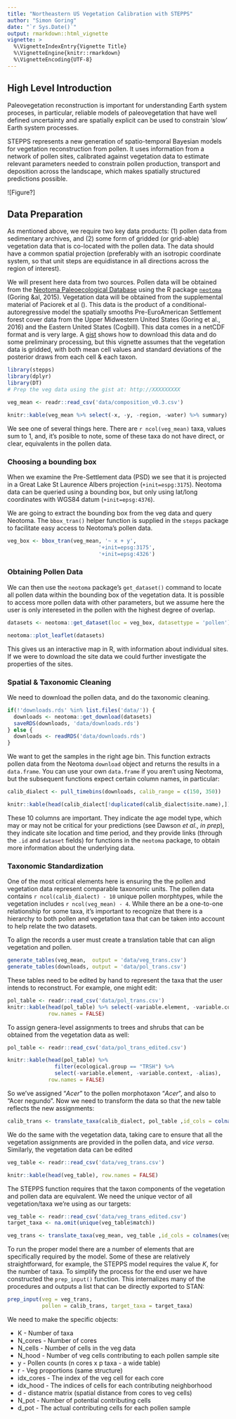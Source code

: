 ```yaml
---
title: "Northeastern US Vegetation Calibration with STEPPS"
author: "Simon Goring"
date: "`r Sys.Date()`"
output: rmarkdown::html_vignette
vignette: >
  %\VignetteIndexEntry{Vignette Title}
  %\VignetteEngine{knitr::rmarkdown}
  %\VignetteEncoding{UTF-8}
---
```


## High Level Introduction

Paleovegetation reconstruction is important for understanding Earth system proceses, in particular, reliable models of paleovegetation that have well defined uncertainty and are spatially explicit can be used to constrain 'slow' Earth system processes.

STEPPS represents a new generation of spatio-temporal Bayesian models for vegetation reconstruction from pollen.  It uses information from a network of pollen sites, calibrated against vegetation data to estimate relevant parameters needed to constrain pollen production, transport and deposition across the landscape, which makes spatially structured predictions possible.

![Figure?]

## Data Preparation

As mentioned above, we require two key data products: (1) pollen data from sedimentary archives, and (2) some form of gridded (or grid-able) vegetation data that is co-located with the pollen data.  The data should have a common spatial projection (preferably with an isotropic coordinate system, so that unit steps are equidistance in all directions across the region of interest).

We will present here data from two sources.  Pollen data will be obtained from the [Neotoma Paleoecological Database](http://neotomadb.org) using the R package [`neotoma`]() (Goring &al, 2015).  Vegetation data will be obtained from the supplemental material of Paciorek et al ().  This data is the product of a conditional-autoregressive model the spatially smooths Pre-EuroAmerican Settlement forest cover data from the Upper Midwestern United States (Goring et al., 2016) and the Eastern United States (Cogbill).  This data comes in a netCDF format and is very large.  A [gist]() shows how to download this data and do some preliminary processing, but this vignette assumes that the vegetation data is gridded, with both mean cell values and standard deviations of the posterior draws from each cell & each taxon.

```r
library(stepps)
library(dplyr)
library(DT)
# Prep the veg data using the gist at: http://XXXXXXXXX

veg_mean <- readr::read_csv('data/composition_v0.3.csv')

```

```r
knitr::kable(veg_mean %>% select(-x, -y, -region, -water) %>% summary)
```

We see one of several things here.  There are `r ncol(veg_mean)` taxa, values sum to 1, and, it's posible to note, some of these taxa do not have direct, or clear, equivalents in the pollen data.

### Choosing a bounding box

When we examine the Pre-Settlement data (PSD) we see that it is projected in a Great Lake St Laurence Albers projection (`+init=espg:3175`).  Neotoma data can be queried using a bounding box, but only using lat/long coordinates with WGS84 datum (`+init=epsg:4376`).  

We are going to extract the bounding box from the veg data and query Neotoma.  The `bbox_tran()` helper function is supplied in the `stepps` package to facilitate easy access to Neotoma's pollen data.

```r
veg_box <- bbox_tran(veg_mean, '~ x + y',
                             '+init=epsg:3175', 
                             '+init=epsg:4326')
```

### Obtaining Pollen Data

We can then use the `neotoma` package's `get_dataset()` command to locate all pollen data within the bounding box of the vegetation data.  It is possible to access more pollen data with other parameters, but we assume here the user is only intereseted in the pollen with the highest degree of overlap.

```r
datasets <- neotoma::get_dataset(loc = veg_box, datasettype = 'pollen')

neotoma::plot_leaflet(datasets)
```

This gives us an interactive map in R, with information about individual sites.  If we were to download the site data we could further investigate the properties of the sites.

### Spatial & Taxonomic Cleaning

We need to download the pollen data, and do the taxonomic cleaning.

```r
if(!'downloads.rds' %in% list.files('data/')) {
  downloads <- neotoma::get_download(datasets)
  saveRDS(downloads, 'data/downloads.rds')
} else {
  downloads <- readRDS('data/downloads.rds')
}

```
We want to get the samples in the right age bin.  This function extracts pollen data from the Neotoma `download` object and returns the results in a `data.frame`.  You can use your own `data.frame` if you aren't using Neotoma, but the subsequent functions expect certain column names, in particular: 

```r
calib_dialect <- pull_timebins(downloads, calib_range = c(150, 350))
```
```r
knitr::kable(head(calib_dialect[!duplicated(calib_dialect$site.name),])[,1:10])
```

These 10 columns are important.  They indicate the age model type, which may or may not be critical for your predictions (see Dawson *et al*., *in prep*), they indicate site location and time period, and they provide links (through the `.id` and `dataset` fields) for functions in the `neotoma` package, to obtain more information about the underlying data.

### Taxonomic Standardization

One of the most critical elements here is ensuring the the pollen and vegetation data represent comparable taxonomic units.  The pollen data contains `r ncol(calib_dialect) - 10` unique pollen morphtypes, while the vegetation includes `r ncol(veg_mean) - 4`.  While there an be a one-to-one relationship for some taxa, it's important to recognize that there is a hierarchy to both pollen and vegetation taxa that can be taken into account to help relate the two datasets.

To align the records a user must create a translation table that can align vegetation and pollen.  

```r

generate_tables(veg_mean,  output = 'data/veg_trans.csv')
generate_tables(downloads, output = 'data/pol_trans.csv')

```

These tables need to be edited by hand to represent the taxa that the user intends to reconstruct.  For example, one might edit:

```r
pol_table <- readr::read_csv('data/pol_trans.csv')
knitr::kable(head(pol_table) %>% select(-variable.element, -variable.context, -alias), 
             row.names = FALSE)
```

To assign genera-level assignments to trees and shrubs that can be obtained from the vegetation data as well:

```r
pol_table <- readr::read_csv('data/pol_trans_edited.csv')

knitr::kable(head(pol_table) %>% 
               filter(ecological.group == "TRSH") %>% 
               select(-variable.element, -variable.context, -alias), 
             row.names = FALSE)
```

So we've assigned "*Acer*" to the pollen morphotaxon "*Acer*", and also to "Acer negundo".  Now we need to transform the data so that the new table reflects the new assignments:

```r

calib_trans <- translate_taxa(calib_dialect, pol_table ,id_cols = colnames(calib_dialect)[1:10])

```


We do the same with the vegetation data, taking care to ensure that all the vegetation assignments are provided in the pollen data, and *vice versa*.  Similarly, the vegetation data can be edited 

```r

veg_table <- readr::read_csv('data/veg_trans.csv')

knitr::kable(head(veg_table), row.names = FALSE)

```

The STEPPS function requires that the taxon components of the vegetation and pollen data are equivalent.  We need the unique vector of all vegetation/taxa we're using as our targets:

```r
veg_table <- readr::read_csv('data/veg_trans_edited.csv')
target_taxa <- na.omit(unique(veg_table$match))

veg_trans <- translate_taxa(veg_mean, veg_table ,id_cols = colnames(veg_mean)[1:4])

```

To run the proper model there are a number of elements that are specifically required by the model.  Some of these are relatively straightforward, for example, the STEPPS model requires the value $K$, for the number of taxa.  To simplify the process for the end user we have constructed the `prep_input()` function.  This internalizes many of the procedures and outputs a list that can be directly exported to STAN:

```r
prep_input(veg = veg_trans, 
           pollen = calib_trans, target_taxa = target_taxa)
```

We need to make the specific objects:

 * K  - Number of taxa
 * N_cores - Number of cores
 * N_cells - Number of cells in the veg data
 * N_hood - Number of veg cells contributing to each pollen sample site
 * y - Pollen counts (n cores x p taxa - a wide table)
 * r - Veg proportions (same structure)
 * idx_cores - The index of the veg cell for each core
 * idx_hood - The indices of cells for each contributing neighborhood
 * d - distance matrix (spatial distance from cores to veg cells)
 * N_pot - Number of potential contributing cells
 * d_pot - The actual contributing cells for each pollen sample
 
